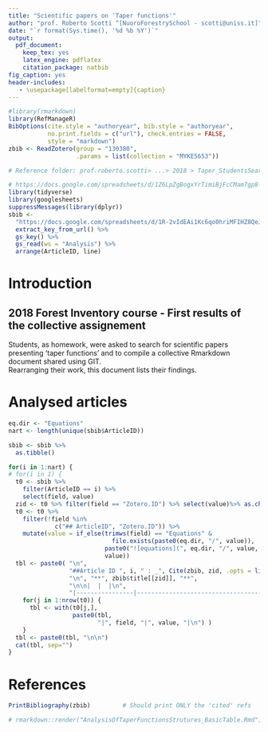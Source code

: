```yaml
---
title: "Scientific papers on 'Taper functions'"
author: "prof. Roberto Scotti ^[NuoroForestrySchool - scotti@uniss.it]"
date: "`r format(Sys.time(), '%d %b %Y')`"
output: 
  pdf_document:
    keep_tex: yes
    latex_engine: pdflatex
    citation_package: natbib
fig_caption: yes
header-includes:
   - \usepackage[labelformat=empty]{caption}
---
```


```r
#library(rmarkdown)
library(RefManageR)
BibOptions(cite.style = "authoryear", bib.style = "authoryear",
           no.print.fields = c("url"), check.entries = FALSE, 
           style = "markdown")
zbib <- ReadZotero(group = "130380", 
                   .params = list(collection = "MYKE5653"))


```
   
```r
# Reference folder: prof.roberto.scotti> ...> 2018 > Taper_StudentsSearch2018

# https://docs.google.com/spreadsheets/d/1Z6LpZgBogxYrTimiBjFcCMam7gp8-YNeH2sdAiNf8i4/edit#gid=0 
library(tidyverse)
library(googlesheets)
suppressMessages(library(dplyr))
sbib <- 
  "https://docs.google.com/spreadsheets/d/1R-2vIdEAi1Kc6qo0hriMFIHZ8QeJSu-mPJDHJsecLDI/edit#gid=948369352" %>% 
  extract_key_from_url() %>%
  gs_key() %>%
  gs_read(ws = "Analysis") %>%
  arrange(ArticleID, line)

```

# Introduction

## 2018 Forest Inventory course - First results of the collective assignement  

Students, as homework, were asked to search for scientific papers presenting 'taper functions' and to compile a collective Rmarkdown document shared using GIT.  
Rearranging their work, this document lists their findings.  

# Analysed articles

```r

eq.dir <- "Equations"
nart <- length(unique(sbib$ArticleID))

sbib <- sbib %>%
  as.tibble()

for(i in 1:nart) {
# for(i in 1) {
  t0 <- sbib %>%
    filter(ArticleID == i) %>%
    select(field, value)
  zid <- t0 %>% filter(field == "Zotero.ID") %>% select(value)%>% as.character()
  t0 <- t0 %>%
    filter(!field %in% 
             c("## ArticleID", "Zotero.ID")) %>%
    mutate(value = if_else(trimws(field) == "Equations" &
                             file.exists(paste0(eq.dir, "/", value)),
                           paste0("![equations](", eq.dir, "/", value, ")"),
                           value))
  tbl <- paste0( "\n", 
                 "##Article ID ", i, " : _", Cite(zbib, zid, .opts = list(hyperlink = F )), "_",
                 "\n", "**", zbib$title[[zid]], "**",
                 "\n\n|  |  |\n",
                 "|----------------|-------------------------------------------------------|\n")
    for(j in 1:nrow(t0)) {
      tbl <- with(t0[j,], 
                  paste0(tbl,
                         "|", field, "|", value, "|\n") )
    }
  tbl <- paste0(tbl, "\n\n")
  cat(tbl, sep="")
}

```

\clearpage  
# References
```r
PrintBibliography(zbib)         # Should print ONLY the 'cited' refs

# rmarkdown::render("AnalysisOfTaperFunctionsStrutures_BasicTable.Rmd")
```
